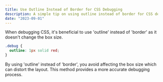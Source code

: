 ```yaml
---
title: Use Outline Instead of Border for CSS Debugging
description: A simple tip on using outline instead of border for CSS debugging because it doesn't alter the box size.
date: "2023-09-01"
---
```


When debugging CSS, it's beneficial to use 'outline' instead of 'border' as it doesn't change the box size.

```css
.debug {
  outline: 1px solid red;
}
```

By using 'outline' instead of 'border', you avoid affecting the box size which can distort the layout. This method provides a more accurate debugging process.